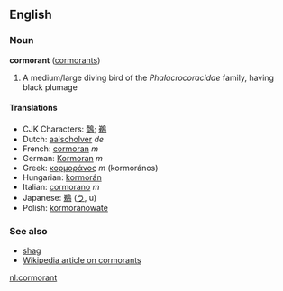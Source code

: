 ==English==
===Noun===
'''cormorant''' ([[cormorants]])

# A medium/large diving bird of the ''Phalacrocoracidae'' family, having black plumage

====Translations====
*CJK Characters: [[鷧]]; [[鵜]]
*Dutch: [[aalscholver]] ''de''
*French: [[cormoran]] ''m''
*German: [[Kormoran]] ''m''
*Greek: [[κορμοράνος]] ''m'' (kormor&aacute;nos)
*Hungarian: [[kormorán]]
*Italian: [[cormorano]] ''m''
*Japanese: [[鵜]] ([[う]], u)
*Polish: [[kormoranowate]]

===See also===
*[[shag]]
*[[w:Cormorant|Wikipedia article on cormorants]]

[[nl:cormorant]]
